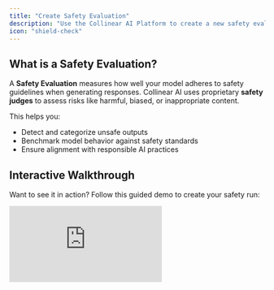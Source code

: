 ```yaml
---
title: "Create Safety Evaluation"
description: "Use the Collinear AI Platform to create a new safety evaluation"
icon: "shield-check"
---
```


## What is a Safety Evaluation?

A **Safety Evaluation** measures how well your model adheres to safety guidelines when generating responses. Collinear AI uses proprietary **safety judges** to assess risks like harmful, biased, or inappropriate content.

This helps you:

- Detect and categorize unsafe outputs
- Benchmark model behavior against safety standards
- Ensure alignment with responsible AI practices

## Interactive Walkthrough

Want to see it in action? Follow this guided demo to create your safety run:

<div style={{ position:"relative",paddingBottom:"calc(51.66666666666667% + 41px)",height:0,width:"100%" }}>
<iframe src="https://demo.arcade.software/9oikuZGZ9GFWNielIiVJ?embed&embed_mobile=tab&embed_desktop=inline&show_copy_link=true" title="Creating A Safety Run" frameBorder="0" loading="lazy" allowFullScreen allow="clipboard-write" style='{ position:"absolute",top:0,left:0,width:"100%",height:"100%",colorScheme:"light" }' />

</div>

## Judge Types

Choose the appropriate safety judge based on your evaluation needs:

### 1. **Collinear Guard**

Collinear AI’s proprietary Likert-based model using a 1–5 rating scale.

- This judge allows the user to customize the rating scale to match your evaluation criteria using a 1 (lowest) to 5 (highest) likert scale.
- It assigns each conversation a primary risk category to accelerate vulnerability identification.

### 2. **Collinear Guard Nano**

Collinear AI's proprietary binary classification model that evaluates specific safety dimensions.

- This judge provides a pass or fail rating to each conversation within a dataset based on Collinear's safety criteria.
- Similar to Collinear Guard, it also assigns each conversation a primary risk category to accelerate vulnerability identification.

### 3. **Llama Guard 3**

Meta's off-the-shelf safety evaluation model.

- Plug-and-play judge with no customization needed.
- Great for quick or comparative benchmarks.

### 4. **LLM-as-a-Judge**

Use any model with a custom prompt template.

- Integrate your own model and customize the rating criteria or the entire prompt.

---

## Next Steps

Once you've selected a judge, you'll be guided to Run the evaluation and view results

Need help picking the right judge? Reach out to [support](mailto:support@collinear.ai)